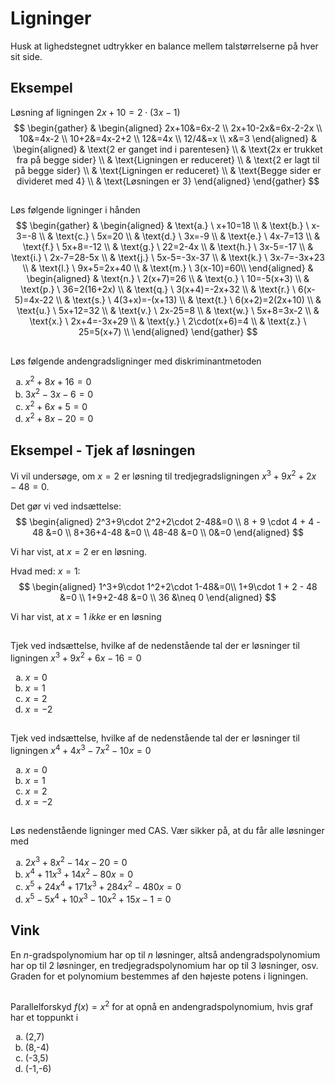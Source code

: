 # Ligninger
Husk at lighedstegnet udtrykker en balance mellem talstørrelserne på hver sit side.

::: {.callout-tip}
## Eksempel
Løsning af ligningen $2x+10=2\cdot(3x-1)$
$$
\begin{gather}
&
\begin{aligned}
2x+10&=6x-2 \\
2x+10-2x&=6x-2-2x \\
10&=4x-2 \\
10+2&=4x-2+2 \\
12&=4x \\
12/4&=x \\
x&=3
\end{aligned}
&
\begin{aligned}
& \text{2 er ganget ind i parentesen} \\
& \text{2x er trukket fra på begge sider} \\
& \text{Ligningen er reduceret} \\
& \text{2 er lagt til på begge sider} \\
& \text{Ligningen er reduceret} \\
& \text{Begge sider er divideret med 4} \\
& \text{Løsningen er 3}
\end{aligned}
\end{gather}
$$
:::



## 
Løs følgende ligninger i hånden
$$
\begin{gather}
&
\begin{aligned}
& \text{a.} \ x+10=18 \\
& \text{b.} \ x-3=-8 \\
& \text{c.} \ 5x=20 \\
& \text{d.} \ 3x=-9 \\
& \text{e.} \ 4x-7=13 \\
& \text{f.} \ 5x+8=-12 \\
& \text{g.} \ 22=2-4x \\
& \text{h.} \ 3x-5=-17 \\
& \text{i.} \ 2x-7=28-5x \\
& \text{j.} \ 5x-5=-3x-37 \\
& \text{k.} \ 3x-7=-3x+23 \\
& \text{l.} \ 9x+5=2x+40 \\
& \text{m.} \ 3(x-10)=60\\
\end{aligned}
&
\begin{aligned}
& \text{n.} \ 2(x+7)=26 \\
& \text{o.} \ 10=-5(x+3) \\
& \text{p.} \ 36=2(16+2x) \\
& \text{q.} \ 3(x+4)=-2x+32 \\
& \text{r.} \ 6(x-5)=4x-22 \\
& \text{s.} \ 4(3+x)=-(x+13) \\
& \text{t.} \ 6(x+2)=2(2x+10) \\
& \text{u.} \ 5x+12=32 \\
& \text{v.} \ 2x-25=8 \\
& \text{w.} \ 5x+8=3x-2 \\
& \text{x.} \ 2x+4=-3x+29 \\
& \text{y.} \ 2\cdot(x+6)=4 \\
& \text{z.} \ 25=5(x+7) \\
\end{aligned}
\end{gather}
$$


##
Løs følgende andengradsligninger med diskriminantmetoden

a. $x^2+8x+16=0$
b. $3x^2-3x-6=0$
c. $x^2+6x+5=0$
d. $x^2+8x-20=0$

::: {.callout-tip}
## Eksempel - Tjek af løsningen
Vi vil undersøge, om $x=2$ er løsning til tredjegradsligningen $x^3+9x^2+2x-48=0$.

Det gør vi ved indsættelse:
$$
\begin{aligned}
2^3+9\cdot 2^2+2\cdot 2-48&=0 \\
8 + 9 \cdot 4 + 4 - 48 &=0 \\
8+36+4-48 &=0 \\
48-48 &=0 \\
0&=0
\end{aligned}
$$

Vi har vist, at $x=2$ er en løsning.

Hvad med: $x=1$:
$$
\begin{aligned}
1^3+9\cdot 1^2+2\cdot 1-48&=0\\
1+9\cdot 1 + 2 - 48 &=0 \\
1+9+2-48 &=0 \\
36 &\neq 0
\end{aligned}
$$

Vi har vist, at $x=1$ *ikke* er en løsning
:::



##
Tjek ved indsættelse, hvilke af de nedenstående tal der er løsninger til ligningen $x^3+9x^2+6x-16=0$

a. $x=0$
b. $x=1$
c. $x=2$
d. $x=-2$

##
Tjek ved indsættelse, hvilke af de nedenstående tal der er løsninger til ligningen $x^4+4x^3-7x^2-10x=0$

a. $x=0$
b. $x=1$
c. $x=2$
d. $x=-2$

##
Løs nedenstående ligninger med CAS. Vær sikker på, at du får alle løsninger med

a. $2x^3+8x^2-14x-20=0$
b. $x^4+11x^3+14x^2-80x=0$
c. $x^5+24x^4+171x^3+284x^2-480x=0$
d. $x^5-5x^4+10x^3-10x^2+15x-1=0$

::: {.callout-note}
## Vink
En $n$-gradspolynomium har op til $n$ løsninger, altså andengradspolynomium har op til 2 løsninger, en tredjegradspolynomium har op til 3 løsninger, osv. 
Graden for et polynomium bestemmes af den højeste potens i ligningen.
:::


##
Parallelforskyd $f(x)=x^2$ for at opnå en andengradspolynomium, hvis graf har et toppunkt i 

a. (2,7)
b. (8,-4)
c. (-3,5)
d. (-1,-6)
